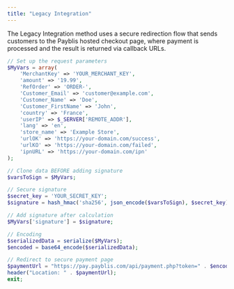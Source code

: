 ```yaml
---
title: "Legacy Integration"
---
```


The Legacy Integration method uses a secure redirection flow that sends customers to the Payblis hosted checkout page, where payment is processed and the result is returned via callback URLs.

```php PHP Implementation
// Set up the request parameters
$MyVars = array(
    'MerchantKey' => 'YOUR_MERCHANT_KEY',
    'amount' => '19.99',
    'RefOrder' => 'ORDER-',
    'Customer_Email' => 'customer@example.com',
    'Customer_Name' => 'Doe',
    'Customer_FirstName' => 'John',
    'country' => 'France',
    'userIP' => $_SERVER['REMOTE_ADDR'],
    'lang' => 'en',
    'store_name' => 'Example Store',
    'urlOK' => 'https://your-domain.com/success',
    'urlKO' => 'https://your-domain.com/failed',
    'ipnURL' => 'https://your-domain.com/ipn'
);

// Clone data BEFORE adding signature
$varsToSign = $MyVars;

// Secure signature
$secret_key = 'YOUR_SECRET_KEY';
$signature = hash_hmac('sha256', json_encode($varsToSign), $secret_key);

// Add signature after calculation
$MyVars['signature'] = $signature;

// Encoding
$serializedData = serialize($MyVars);
$encoded = base64_encode($serializedData);

// Redirect to secure payment page
$paymentUrl = "https://pay.payblis.com/api/payment.php?token=" . $encoded;
header("Location: " . $paymentUrl);
exit;
```